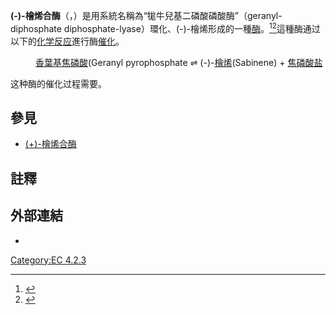 {{Infobox enzyme
| Name = '''(-)-檜烯合酶'''<br><{{lang|en|(-)-sabinene synthase}}>
| EC_number = 4.2.3.109
| CAS_number = 
| IUBMB_EC_number = 4/2/3/109
| GO_code = 
| image = 
| width = 
| caption =
}}

'''(-)-檜烯合酶'''（{{lang|en|(-)-sabinene synthase}}，{{EC number|4.2.3.109}}）是用系統名稱為“牻牛兒基二磷酸磷酸酶”（geranyl-diphosphate diphosphate-lyase）環化、(-)-檜烯形成的一種[[酶|酶]]。<ref>{{cite journal | title = Monoterpene synthases of ''Pinus contorta'' and related conifers. A new class of terpenoid cyclase |author = Savage, T.J., Hatch, M.W. and Croteau, R. |journal = J. Biol. Chem. |year = 1994 |volume = 269 |pages = 4012–4020 |pmid = 8307957}}</ref><ref>{{cite journal | title = Alternative termination chemistries utilized by monoterpene cyclases: chimeric analysis of bornyl diphosphate, 1,8-cineole, and sabinene synthases |author = Peters, R.J. and Croteau, R.B. |journal = Arch. Biochem. Biophys. |year = 2003 |volume = 417 |pages = 203–211 |pmid = 12941302 |doi=10.1016/s0003-9861(03)00347-3}}</ref>這種酶通过以下的[[化学反应|化学反应]]進行酶[[催化|催化]]。

: [[香葉基焦磷酸|香葉基焦磷酸]](Geranyl pyrophosphate <math>\rightleftharpoons</math> (-)-[[檜烯|檜烯]](Sabinene) + [[焦磷酸盐|焦磷酸盐]]

这种酶的催化过程需要{{lang|en|[[镁|Mg<sup>2+</sup>]]}}。

== 參見 ==
* [[(+)-檜烯合酶|(+)-檜烯合酶]]

== 註釋 ==
{{reflist}}

== 外部連結 ==
* {{MeshName|(-)-sabinene+synthase}}

[[Category:EC_4.2.3|Category:EC 4.2.3]]
